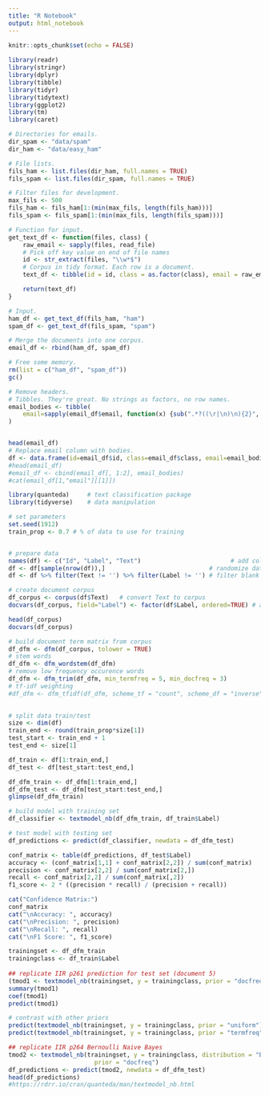 ```yaml
---
title: "R Notebook"
output: html_notebook
---
```




```r
knitr::opts_chunk$set(echo = FALSE)
 
library(readr)
library(stringr)
library(dplyr)
library(tibble)
library(tidyr)
library(tidytext)
library(ggplot2)
library(tm)
library(caret)
```



```r
# Directories for emails.
dir_spam <- "data/spam"
dir_ham <- "data/easy_ham"

# File lists.
fils_ham <- list.files(dir_ham, full.names = TRUE)
fils_spam <- list.files(dir_spam, full.names = TRUE)

# Filter files for development.
max_fils <- 500
fils_ham <- fils_ham[1:(min(max_fils, length(fils_ham)))]
fils_spam <- fils_spam[1:(min(max_fils, length(fils_spam)))]

# Function for input.
get_text_df <- function(files, class) {
	raw_email <- sapply(files, read_file)
	# Pick off key value on end of file names
	id <- str_extract(files, "\\w*$")
	# Corpus in tidy format. Each row is a document.
	text_df <- tibble(id = id, class = as.factor(class), email = raw_email)

	return(text_df)
}

# Input.
ham_df <- get_text_df(fils_ham, "ham")
spam_df <- get_text_df(fils_spam, "spam")

# Merge the documents into one corpus.
email_df <- rbind(ham_df, spam_df)

# Free some memory.
rm(list = c("ham_df", "spam_df"))
gc()
```


```r
# Remove headers.
# Tibbles. They're great. No strings as factors, no row names.
email_bodies <- tibble(
    email=sapply(email_df$email, function(x) {sub(".*?((\r|\n)\n){2}", "", x)})
)


head(email_df)
# Replace email column with bodies.
df <- data.frame(id=email_df$id, class=email_df$class, email=email_bodies)#, raw_email=email_df$raw_email)
#head(email_df)
#email_df <- cbind(email_df[, 1:2], email_bodies)
#cat(email_df[1,"email"][[1]])
```

```r
library(quanteda)     # text classification package
library(tidyverse)    # data manipulation

# set parameters
set.seed(1912)
train_prop <- 0.7 # % of data to use for training


# prepare data
names(df) <- c("Id", "Label", "Text")                         # add column labels
df <- df[sample(nrow(df)),]                             # randomize data
df <- df %>% filter(Text != '') %>% filter(Label != '') # filter blank data
```


```r
# create document corpus  
df_corpus <- corpus(df$Text)   # convert Text to corpus 
docvars(df_corpus, field="Label") <- factor(df$Label, ordered=TRUE) # add classification label as docvar
```

```r
head(df_corpus)
docvars(df_corpus)
```

```r
# build document term matrix from corpus
df_dfm <- dfm(df_corpus, tolower = TRUE)
# stem words
df_dfm <- dfm_wordstem(df_dfm)
# remove low frequency occurence words                                
df_dfm <- dfm_trim(df_dfm, min_termfreq = 5, min_docfreq = 3)
# tf-idf weighting           
#df_dfm <- dfm_tfidf(df_dfm, scheme_tf = "count", scheme_df = "inverse", force = TRUE)
 

# split data train/test
size <- dim(df)
train_end <- round(train_prop*size[1])
test_start <- train_end + 1
test_end <- size[1]

df_train <- df[1:train_end,]
df_test <- df[test_start:test_end,]

df_dfm_train <- df_dfm[1:train_end,]
df_dfm_test <- df_dfm[test_start:test_end,]
glimpse(df_dfm_train)
```



 
```r
# build model with training set
df_classifier <- textmodel_nb(df_dfm_train, df_train$Label)

# test model with testing set
df_predictions <- predict(df_classifier, newdata = df_dfm_test)
```


```r
conf_matrix <- table(df_predictions, df_test$Label)
accuracy <- (conf_matrix[1,1] + conf_matrix[2,2]) / sum(conf_matrix)
precision <- conf_matrix[2,2] / sum(conf_matrix[2,])
recall <- conf_matrix[2,2] / sum(conf_matrix[,2])
f1_score <- 2 * ((precision * recall) / (precision + recall))

cat("Confidence Matrix:")
conf_matrix
cat("\nAccuracy: ", accuracy)
cat("\nPrecision: ", precision)
cat("\nRecall: ", recall)
cat("\nF1 Score: ", f1_score)
```



```r

trainingset <- df_dfm_train
trainingclass <- df_train$Label
 
## replicate IIR p261 prediction for test set (document 5)
(tmod1 <- textmodel_nb(trainingset, y = trainingclass, prior = "docfreq"))
summary(tmod1)
coef(tmod1)
predict(tmod1)

# contrast with other priors
predict(textmodel_nb(trainingset, y = trainingclass, prior = "uniform"))
predict(textmodel_nb(trainingset, y = trainingclass, prior = "termfreq"))

## replicate IIR p264 Bernoulli Naive Bayes
tmod2 <- textmodel_nb(trainingset, y = trainingclass, distribution = "Bernoulli", 
                        prior = "docfreq")
df_predictions <- predict(tmod2, newdata = df_dfm_test)
head(df_predictions) 
#https://rdrr.io/cran/quanteda/man/textmodel_nb.html
```